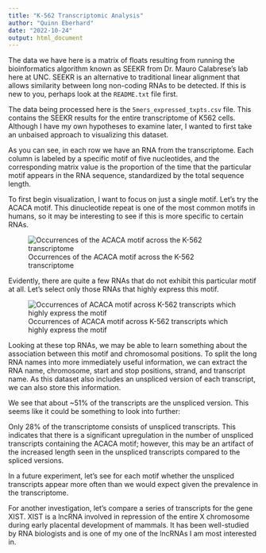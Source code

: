 ```yaml
---
title: "K-562 Transcriptomic Analysis"
author: "Quinn Eberhard"
date: "2022-10-24"
output: html_document
---
```


The data we have here is a matrix of floats resulting from running the bioinformatics algorithm known as SEEKR from Dr. Mauro Calabrese's lab here at UNC. SEEKR is an alternative to traditional linear alignment that allows similarity between long non-coding RNAs to be detected. If this is new to you, perhaps look at the `README.txt` file first.

The data being processed here is the `5mers_expressed_txpts.csv` file. This contains the SEEKR results for the entire transcriptome of K562 cells. Although I have my own hypotheses to examine later, I wanted to first take an unbaised approach to visualizing this dataset.


As you can see, in each row we have an RNA from the transcriptome. Each column is labeled by a specific motif of five nucleotides, and the corresponding matrix value is the proportion of the time that the particular motif appears in the RNA sequence, standardized by the total sequence length.

To first begin visualization, I want to focus on just a single motif. Let's try the ACACA motif. This dinucleotide repeat is one of the most common motifs in humans, so it may be interesting to see if this is more specific to certain RNAs.

![ Occurrences of the ACACA motif across the K-562 transcriptome ](figures/ACACA_motif_txptome.png)


Evidently, there are quite a few RNAs that do not exhibit this particular motif at all. Let's select only those RNAs that highly express this motif.

![ Occurrences of ACACA motif across K-562 transcripts which highly express the motif ](figures/ACACA_motif_expressed.png)

Looking at these top RNAs, we may be able to learn something about the association between this motif and chromosomal positions. To split the long RNA names into more immediately useful information, we can extract the RNA name, chromosome, start and stop positions, strand, and transcript name. As this dataset also includes an unspliced version of each transcript, we can also store this information.


We see that about ~51% of the transcripts are the unspliced version. This seems like it could be something to look into further:

Only 28% of the transcriptome consists of unspliced transcripts. This indicates that there is a significant upregulation in the number of unspliced transcripts containing the ACACA motif; however, this may be an artifact of the increased length seen in the unspliced transcripts compared to the spliced versions.

In a future experiment, let's see for each motif whether the unspliced transcripts appear more often than we would expect given the prevalence in the transcriptome.

For another investigation, let's compare a series of transcripts for the gene XIST. XIST is a lncRNA involved in repression of the entire X chromosome during early placental development of mammals. It has been well-studied by RNA biologists and is one of my one of the lncRNAs I am most interested in.

